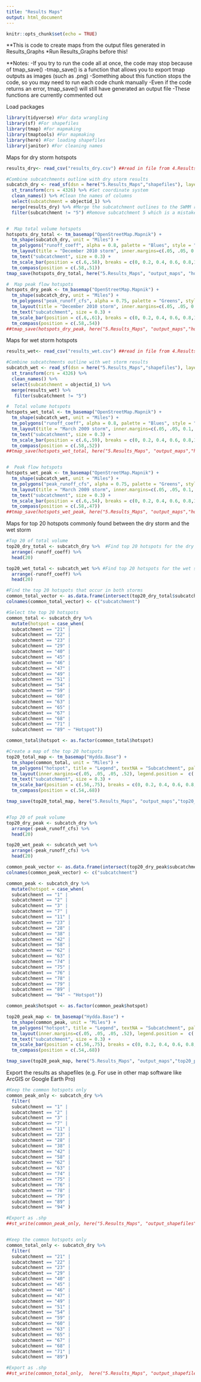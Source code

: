 ```yaml
---
title: "Results Maps"
output: html_document
---
```


```r
knitr::opts_chunk$set(echo = TRUE)
```

**This is code to create maps from the output files generated in Results_Graphs
*Run Results_Graphs before this!

**Notes: 
-If you try to run the code all at once, the code may stop because of tmap_save() 
-tmap_save() is a function that allows you to export tmap outputs as images (such as .png)
-Something about this function stops the code, so you may need to run each code chunk manually 
-Even if the code returns an error, tmap_save() will still have generated an output file
-These functions are currently commented out

Load packages
```r
library(tidyverse) #For data wrangling
library(sf) #For shapefiles
library(tmap) #For mapmaking
library(tmaptools) #For mapmaking
library(here) #For loading shapefiles
library(janitor) #For cleaning names
```

Maps for dry storm hotspots
```r

results_dry<- read_csv("results_dry.csv") ##read in file from 4.Results_Maps

#Combine subcatchments outline with dry storm results
subcatch_dry <- read_sf(dsn = here("5.Results_Maps","shapefiles"), layer = "subcatch_outline") %>%
  st_transform(crs = 4326) %>% #Set coordinate system
  clean_names() %>% #Clean the names of columns
  select(subcatchment = objectid_1) %>% 
  merge(results_dry) %>% #Merge the subcatchment outlines to the SWMM results for the dry storm (from Results_Graphs)
  filter(subcatchment != "5") #Remove subcatchment 5 which is a mistake (overlaps another subcatchment)


#  Map total volume hotspots  
hotspots_dry_total <- tm_basemap("OpenStreetMap.Mapnik") +
  tm_shape(subcatch_dry, unit = "Miles") +
  tm_polygons("runoff_coeff", alpha = 0.8, palette = "Blues", style = "cont", n=8, title = "Runoff Coefficient") +
  tm_layout(title = "December 2010 storm", inner.margins=c(.05, .05, 0.1, .53), legend.position =  c(.6,.63), legend.title.size = 1.4, legend.text.size = 1) +
  tm_text("subcatchment", size = 0.3) +
  tm_scale_bar(position = c(.6,.58), breaks = c(0, 0.2, 0.4, 0.6, 0.8,1)) +
  tm_compass(position = c(.58,.51))
tmap_save(hotspots_dry_total, here("5.Results_Maps", "output_maps", "hotspots_dry_total.png"))

#  Map peak flow hotspots
hotspots_dry_peak <- tm_basemap("OpenStreetMap.Mapnik") +
  tm_shape(subcatch_dry, unit = "Miles") +
  tm_polygons("peak_runoff_cfs", alpha = 0.75, palette = "Greens", style = "cont", n=8, legend.hist = TRUE, title = "Peak Discharge (cfs)") +
  tm_layout(title = "December 2010 storm", inner.margins=c(.05, .05, 0.1, .53), legend.position =  c(.6,.35), legend.title.size = 1.4, legend.text.size = 1) +
  tm_text("subcatchment", size = 0.3) +
  tm_scale_bar(position = c(.6,.61), breaks = c(0, 0.2, 0.4, 0.6, 0.8,1)) +
  tm_compass(position = c(.58,.54))
##tmap_save(hotspots_dry_peak, here("5.Results_Maps", "output_maps","hotspots_dry_peak.png"))

```

Maps for wet storm hotspots
```r

results_wet<- read_csv("results_wet.csv") ##read in file from 4.Results_Maps

#Combine subcatchments outline with wet storm results
subcatch_wet <- read_sf(dsn = here("5.Results_Maps","shapefiles"), layer = "subcatch_outline") %>%
  st_transform(crs = 4326) %>% 
  clean_names() %>% 
  select(subcatchment = objectid_1) %>% 
  merge(results_wet) %>% 
   filter(subcatchment != "5")

#  Total volume hotspots  
hotspots_wet_total <- tm_basemap("OpenStreetMap.Mapnik") +
  tm_shape(subcatch_wet, unit = "Miles") +
  tm_polygons("runoff_coeff", alpha = 0.8, palette = "Blues", style = "cont", n=8, legend.hist = TRUE, title = "Runoff Coefficient") +
  tm_layout(title = "March 2009 storm", inner.margins=c(.05, .05, 0.1, .53), legend.position =  c(.6,.32), legend.title.size = 1.4, legend.text.size = 1) +
  tm_text("subcatchment", size = 0.3) +
  tm_scale_bar(position = c(.6,.59), breaks = c(0, 0.2, 0.4, 0.6, 0.8,1)) +
  tm_compass(position = c(.58,.52))
##tmap_save(hotspots_wet_total, here("5.Results_Maps", "output_maps","hotspots_wet_total.png"))


#  Peak flow hotspots
hotspots_wet_peak <- tm_basemap("OpenStreetMap.Mapnik") +
  tm_shape(subcatch_wet, unit = "Miles") +
  tm_polygons("peak_runoff_cfs", alpha = 0.75, palette = "Greens", style = "cont", n=8, legend.hist = TRUE, title = "Peak Discharge (cfs)") +
  tm_layout(title = "March 2009 storm", inner.margins=c(.05, .05, 0.1, .53), legend.position =  c(.6,.27), legend.title.size = 1.4, legend.text.size = 1) +
  tm_text("subcatchment", size = 0.3) +
  tm_scale_bar(position = c(.6,.54), breaks = c(0, 0.2, 0.4, 0.6, 0.8,1)) +
  tm_compass(position = c(.58,.47))
##tmap_save(hotspots_wet_peak, here("5.Results_Maps", "output_maps","hotspots_wet_peak.png"))
```

Maps for top 20 hotspots commonly found between the dry storm and the wet storm
```r
#Top 20 of total volume
top20_dry_total <- subcatch_dry %>%  #Find top 20 hotspots for the dry storm
  arrange(-runoff_coeff) %>% 
  head(20)

top20_wet_total <- subcatch_wet %>% #Find top 20 hotspots for the wet storm
  arrange(-runoff_coeff) %>% 
  head(20)

#Find the top 20 hotspots that occur in both storms
common_total_vector <- as.data.frame(intersect(top20_dry_total$subcatchment, top20_wet_total$subcatchment)) 
colnames(common_total_vector) <- c("subcatchment")

#Select the top 20 hotspots 
common_total <- subcatch_dry %>% 
  mutate(hotspot = case_when(
  subcatchment == "21" | 
  subcatchment == "22" |
  subcatchment == "23" |
  subcatchment == "29" | 
  subcatchment == "40" | 
  subcatchment == "45" |
  subcatchment == "46" |
  subcatchment == "47" | 
  subcatchment == "49" | 
  subcatchment == "51" |
  subcatchment == "54" | 
  subcatchment == "59" | 
  subcatchment == "60" | 
  subcatchment == "63" | 
  subcatchment == "65" | 
  subcatchment == "67" | 
  subcatchment == "68" | 
  subcatchment == "71" | 
  subcatchment == "89" ~ "Hotspot"))

common_total$hotspot <- as.factor(common_total$hotspot)

#Create a map of the top 20 hotspots
top20_total_map <- tm_basemap("Hydda.Base") +
  tm_shape(common_total, unit = "Miles") +
  tm_polygons("hotspot", title = "Legend", textNA = "Subcatchment", palette="#045a8d", alpha = 0.8)+
  tm_layout(inner.margins=c(.05, .05, .05, .52), legend.position =  c(.56,.8),legend.title.size = 1.4, legend.text.size = 1) +
  tm_text("subcatchment", size = 0.3) +
  tm_scale_bar(position = c(.56,.75), breaks = c(0, 0.2, 0.4, 0.6, 0.8,1)) +
  tm_compass(position = c(.54,.68))

tmap_save(top20_total_map, here("5.Results_Maps", "output_maps","top20_total_map.png"))


#Top 20 of peak volume
top20_dry_peak <- subcatch_dry %>% 
  arrange(-peak_runoff_cfs) %>% 
  head(20)

top20_wet_peak <- subcatch_wet %>% 
  arrange(-peak_runoff_cfs) %>% 
  head(20)

common_peak_vector <- as.data.frame(intersect(top20_dry_peak$subcatchment, top20_wet_peak$subcatchment)) 
colnames(common_peak_vector) <- c("subcatchment")

common_peak <- subcatch_dry %>% 
  mutate(hotspot = case_when(
  subcatchment == "1" | 
  subcatchment == "2" |
  subcatchment == "3" |
  subcatchment == "7" | 
  subcatchment == "11" | 
  subcatchment == "23" |
  subcatchment == "28" |
  subcatchment == "38" | 
  subcatchment == "42" | 
  subcatchment == "58" |
  subcatchment == "62" | 
  subcatchment == "63" | 
  subcatchment == "74" | 
  subcatchment == "75" | 
  subcatchment == "76" | 
  subcatchment == "78" | 
  subcatchment == "79" | 
  subcatchment == "89" | 
  subcatchment == "94" ~ "Hotspot"))

common_peak$hotspot <- as.factor(common_peak$hotspot)

top20_peak_map <- tm_basemap("Hydda.Base") +
  tm_shape(common_peak, unit = "Miles") +
  tm_polygons("hotspot", title = "Legend", textNA = "Subcatchment", palette="#006d2c", alpha = 0.8)+
  tm_layout(inner.margins=c(.05, .05, .05, .52), legend.position =  c(.56,.8),legend.title.size = 1.4, legend.text.size = 1) +
  tm_text("subcatchment", size = 0.3) +
  tm_scale_bar(position = c(.56,.75), breaks = c(0, 0.2, 0.4, 0.6, 0.8,1)) +
  tm_compass(position = c(.54,.68))

tmap_save(top20_peak_map, here("5.Results_Maps", "output_maps","top20_peak_map.png"))

```


Export the results as shapefiles (e.g. For use in other map software like ArcGIS or Google Earth Pro)
```r
#Keep the common hotspots only
common_peak_only <- subcatch_dry %>% 
  filter(
  subcatchment == "1" | 
  subcatchment == "2" |
  subcatchment == "3" |
  subcatchment == "7" | 
  subcatchment == "11" | 
  subcatchment == "23" |
  subcatchment == "28" |
  subcatchment == "38" | 
  subcatchment == "42" | 
  subcatchment == "58" |
  subcatchment == "62" | 
  subcatchment == "63" | 
  subcatchment == "74" | 
  subcatchment == "75" | 
  subcatchment == "76" | 
  subcatchment == "78" | 
  subcatchment == "79" | 
  subcatchment == "89" | 
  subcatchment == "94" )

#Export as .shp
##st_write(common_peak_only, here("5.Results_Maps", "output_shapefiles", "common_peak.shp"))


#Keep the common hotspots only
common_total_only <- subcatch_dry %>% 
  filter(
  subcatchment == "21" | 
  subcatchment == "22" |
  subcatchment == "23" |
  subcatchment == "29" | 
  subcatchment == "40" | 
  subcatchment == "45" |
  subcatchment == "46" |
  subcatchment == "47" | 
  subcatchment == "49" | 
  subcatchment == "51" |
  subcatchment == "54" | 
  subcatchment == "59" | 
  subcatchment == "60" | 
  subcatchment == "63" | 
  subcatchment == "65" | 
  subcatchment == "67" | 
  subcatchment == "68" | 
  subcatchment == "71" | 
  subcatchment == "89")

#Export as .shp
##st_write(common_total_only,  here("5.Results_Maps", "output_shapefiles","common_total.shp"))
```
